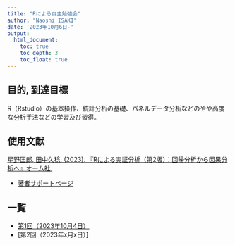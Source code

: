 ```yaml
---
title: "Rによる自主勉強会"
author: "Naoshi ISAKI"
date: '2023年10月6日-'
output:
  html_document:
    toc: true
    toc_depth: 3
    toc_float: true
---
```

## 目的, 到達目標
R（Rstudio）の基本操作、統計分析の基礎、パネルデータ分析などのやや高度な分析手法などの学習及び習得。

## 使用文献
[星野匡郎, 田中久稔. (2023). 『Rによる実証分析（第2版）：回帰分析から因果分析へ』オーム社.](https://www.ohmsha.co.jp/book/9784274230028/)

- [著者サポートページ](https://www.rniyoru.com/)

## 一覧
- [第1回（2023年10月4日）](https://naoshi-isaki.github.io/personal/rweek1.html)
- [第2回（2023年x月x日）]